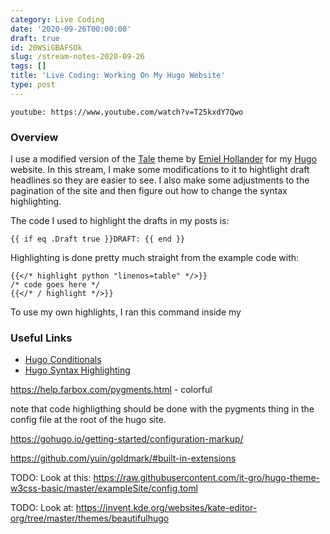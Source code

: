 ```yaml
---
category: Live Coding
date: '2020-09-26T00:00:00'
draft: true
id: 20WSiGBAFSOk
slug: /stream-notes-2020-09-26
tags: []
title: 'Live Coding: Working On My Hugo Website'
type: post
---
```


`youtube: https://www.youtube.com/watch?v=T25kxdY7Qwo`

### Overview

I use a modified version of the [Tale](https://themes.gohugo.io/tale-hugo/) theme by [Emiel Hollander](https://www.emielhollander.nl) for my [Hugo](https://gohugo.io) website. In this stream, I make some modifications to it to hightlight draft headlines so they are easier to see. I also make some adjustments to the pagination of the site and then figure out how to change the syntax highlighting. 

The code I used to highlight the drafts in my posts is:

```python{numberLines: true}
{{ if eq .Draft true }}DRAFT: {{ end }}
```	

Highlighting is done pretty much straight from the example code with:

```go{numberLines: true}
{{</* highlight python "linenos=table" */>}}
/* code goes here */
{{</* / highlight */>}}
```


To use my own highlights, I ran this command inside my 






### Useful Links

- [Hugo Conditionals](https://www.mikedane.com/static-site-generators/hugo/conditionals/)
- [Hugo Syntax Highlighting](https://gohugo.io/content-management/syntax-highlighting/)

	






https://help.farbox.com/pygments.html - colorful


note that code highligthing should be done with the pygments thing in the config file at the root of the hugo site. 


https://gohugo.io/getting-started/configuration-markup/


https://github.com/yuin/goldmark/#built-in-extensions

TODO: Look at this: https://raw.githubusercontent.com/it-gro/hugo-theme-w3css-basic/master/exampleSite/config.toml

TODO: Look at: https://invent.kde.org/websites/kate-editor-org/tree/master/themes/beautifulhugo